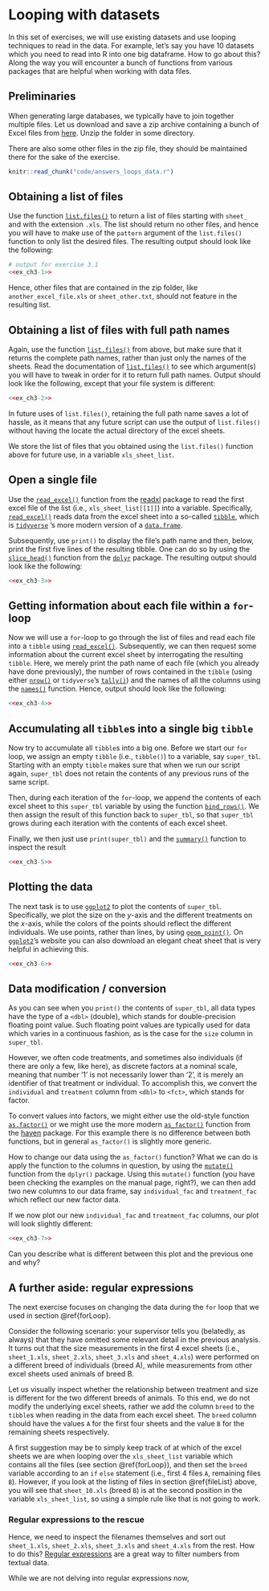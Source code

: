 # Looping with datasets

In this set of exercises, we will use existing
datasets and use looping techniques to read in the data. 
For example, let's say you have 10 datasets which you
need to read into R into one big dataframe. How to go
about this? Along the way you will encounter a bunch of functions from
various packages that are helpful when working with data files.

## Preliminaries
When generating large databases, we typically have to join together multiple files. Let us download and save a zip archive containing a bunch of Excel files from
[here](https://github.com/bramkuijper/stress/raw/master/figs/compare_dp/some_data.zip). Unzip the folder in some directory.

There are also some other files in the zip file, they should be maintained there for the sake of the exercise.

```r
knitr::read_chunk("code/answers_loops_data.r")
```
## Obtaining a list of files
Use the function [`list.files()`](https://stat.ethz.ch/R-manual/R-patched/library/base/html/list.files.html) to return a list of files starting with `sheet_` and with the extension `.xls`. The list should return no other files, and hence you will have to make use of the `pattern` argument of the `list.files()` function to only list the desired files. The resulting output should look like the following:

```r
# output for exercise 3.1
<<ex_ch3-1>>
```
Hence, other files that are contained in the zip folder, like `another_excel_file.xls` or `sheet_other.txt`,  should not feature in the resulting list.

## Obtaining a list of files with full path names {#fileList}
Again, use the function [`list.files()`](https://stat.ethz.ch/R-manual/R-patched/library/base/html/list.files.html) from above, but make sure that it returns the complete path names, rather than just only the names of the sheets. Read the documentation of [`list.files()`](https://stat.ethz.ch/R-manual/R-patched/library/base/html/list.files.html) to see which argument(s) you will have to tweak in order for it to return full path names. Output should look like the following, except that your file system is different:
```r
<<ex_ch3-2>>
```

In future uses of `list.files()`, retaining the full path name saves a lot of hassle, as it means that any future script can use the output of `list.files()` without having the locate the actual directory of the excel sheets.

We store the list of files that you obtained using the `list.files()` function above for future use, in a variable `xls_sheet_list`. 

## Open a single file
Use the [`read_excel()`](https://readxl.tidyverse.org/reference/read_excel.html) function from the [readxl](https://readxl.tidyverse.org/) package to read the first excel file of the list (i.e., `xls_sheet_list[[1]]`) into a variable. Specifically, [`read_excel()`](https://readxl.tidyverse.org/reference/read_excel.html) reads data from the excel sheet into a so-called [`tibble`](https://tibble.tidyverse.org/), which is [`tidyverse`]( https://www.tidyverse.org/) 's more modern version of a [`data.frame`](https://stat.ethz.ch/R-manual/R-patched/library/base/html/data.frame.html).

Subsequently, use `print()` to display the file's path name and then, below, print the first five lines of the resulting tibble. One can do so by using the [`slice_head()`](https://dplyr.tidyverse.org/reference/slice.html) function from the [`dplyr`](https://dplyr.tidyverse.org/) package. The resulting output should look like the following:
```r
<<ex_ch3-3>>
```

## Getting information about each file within a `for`-loop {#forLoop}
Now we will use a `for`-loop to go through the list of files and read each file into a `tibble` using [`read_excel()`](https://readxl.tidyverse.org/reference/read_excel.html). Subsequently, we can then request some information about the current excel sheet by interrogating the resulting `tibble`. Here, we merely print the path name of each file (which you already have done previously), the number of rows contained in the `tibble` (using either [`nrow()`](https://stat.ethz.ch/R-manual/R-patched/library/base/html/nrow.html) or `tidyverse`'s [`tally()`](https://dplyr.tidyverse.org/reference/tally.html)) and the names of all the columns using the [`names()`](https://stat.ethz.ch/R-manual/R-patched/library/base/html/names.html) function. Hence, output should look like the following:
```r
<<ex_ch3-4>>
```

## Accumulating all `tibble`s into a single big `tibble`
Now try to accumulate all `tibble`s into a big one. Before we start our `for` loop, we assign an empty `tibble` (i.e., `tibble()`) to a variable, say `super_tbl`. Starting with an empty `tibble` makes sure that when we run our script again, `super_tbl` does not retain the contents of any previous runs of the same script.

Then, during each iteration of the `for`-loop, we append the contents of each excel sheet to this `super_tbl` variable by using the function [`bind_rows()`](https://dplyr.tidyverse.org/reference/bind.html).  We then assign the result of this function back to `super_tbl`, so that `super_tbl` grows during each iteration with the contents of each excel sheet.

Finally, we then just use  `print(super_tbl)` and the [`summary()`](https://stat.ethz.ch/R-manual/R-patched/library/base/html/summary.html) function to inspect the result
```r
<<ex_ch3-5>>
```


## Plotting the data
The next task is to use [`ggplot2`](https://ggplot2.tidyverse.org/) to plot the contents of `super_tbl`. Specifically, we plot the size on the $y$-axis and the different treatments on the $x$-axis, while the colors of the points should reflect the different individuals. We use points, rather than lines, by using [`geom_point()`](https://ggplot2.tidyverse.org/reference/geom_point.html). On [`ggplot2`](https://ggplot2.tidyverse.org/)'s website you can also download an elegant cheat sheet that is very helpful in achieving this.

```r
<<ex_ch3-6>>
```

## Data modification / conversion
As you can see when you `print()` the contents of `super_tbl`, all data types have the type of a `<dbl>` (double), which stands for double-precision floating point value. Such floating point values are typically used for data which varies in a continuous fashion, as is the case for the `size` column in `super_tbl`.

However, we often code treatments, and sometimes also individuals (if there are only a few, like here), as discrete factors at a nominal scale, meaning that number '1' is not necessarily lower than '2', it is merely an identifier of that treatment or individual. To accomplish this, we convert the `individual` and `treatment` column from `<dbl>` to `<fct>`, which stands for factor. 

To convert values into factors, we might either use the old-style function [`as.factor()`](https://stat.ethz.ch/R-manual/R-devel/library/base/html/factor.html) or we might use the more modern [`as_factor()`](https://haven.tidyverse.org/reference/as_factor.html) function from the [haven](https://haven.tidyverse.org/index.html) package. For this example there is no difference between both functions, but in general `as_factor()` is slightly more generic.

How to change our data using the `as_factor()` function? What we can do is apply the function to the columns in question, by using the [`mutate()`](https://dplyr.tidyverse.org/reference/mutate.html) function from the `dplyr()` package. Using this `mutate()` function (you have been checking the examples on the manual page, right?), we can then add two new columns to our data frame, say `individual_fac` and `treatment_fac` which reflect our new factor data.

If we now plot our new `individual_fac` and `treatment_fac` columns, our plot will look slightly different:

```r
<<ex_ch3-7>>
```

Can you describe what is different between this plot and the previous one and why?

## A further aside: regular expressions
The next exercise focuses on changing the data during the `for` loop that we used in section \@ref{forLoop}.

Consider the following scenario: your supervisor tells you (belatedly, as always) that they have omitted some relevant detail in the previous analysis. It turns out that the size measurements in the first 4 excel sheets (i.e., `sheet_1.xls`, `sheet_2.xls`, `sheet_3.xls` and `sheet_4.xls`) were performed on a different breed of individuals (breed A), while measurements from other excel sheets used animals of breed B. 

Let us visually inspect whether the relationship between treatment and size is different for the two different breeds of animals. To this end, we do not modify the underlying excel sheets, rather we add the column `breed` to the `tibble`s when reading in the data from each excel sheet. The `breed` column should have the values `A` for the first four sheets and the value `B` for the remaining sheets respectively.

A first suggestion may be to simply keep track of at which of the excel sheets we are when looping over the `xls_sheet_list` variable which contains all the files (see section \@ref{forLoop}), and then set the `breed` variable according to an `if` `else` statement (i.e., first 4 files `A`, remaining files `B`). However, if you look at the listing of files in section \@ref{fileList} above, you will see that `sheet_10.xls` (breed `B`) is at the second position in the variable `xls_sheet_list`, so using a simple rule like that is not going to work.

### Regular expressions to the rescue
Hence, we need to inspect the filenames themselves and sort out `sheet_1.xls`, `sheet_2.xls`, `sheet_3.xls` and `sheet_4.xls` from the rest. How to do this? [Regular expressions](https://stat.ethz.ch/R-manual/R-patched/library/base/html/regex.html) are a great way to filter numbers from textual data.

While we are not delving into regular expressions now, 
